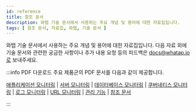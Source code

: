 ```yaml
---
id: reference
title: 참조 문서
description: 와탭 기술 문서에서 사용하는 주요 개념 및 용어에 대한 자료집입니다.
tags: [ 참조 문서, 자료집, 와탭, 기술 문서 ]
---
```


와탭 기술 문서에서 사용하는 주요 개념 및 용어에 대한 자료집입니다. 다음 자료 외에 기술 문서와 관련한 궁금한 사항이나 추가 내용 요청 등의 피드백은 docs@whatap.io로 보내주세요.

:::info PDF 다운로드
주요 제품군의 PDF 문서를 다음과 같이 제공합니다.

[애플리케이션 모니터링](https://docs.whatap.io/pdf/whatap-apm-monitoring.pdf) | [서버 모니터링](https://docs.whatap.io/pdf/whatap-server-monitoring.pdf) | [데이터베이스 모니터링](https://docs.whatap.io/pdf/whatap-db-monitoring.pdf) | [쿠버네티스 모니터링](https://docs.whatap.io/pdf/whatap-kubernetes-monitoring.pdf) | [로그 모니터링](https://docs.whatap.io/pdf/whatap-log-monitoring.pdf) | [URL 모니터링](https://docs.whatap.io/pdf/whatap-url-monitoring.pdf) | [관리 기능](https://docs.whatap.io/pdf/whatap-manage.pdf) | [참조 문서](https://docs.whatap.io/pdf/whatap-reference.pdf)

:::


<DocCardList/>